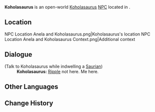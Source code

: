 {{Meta
<!-- Remove this template after adding the missing info -->
|missing_NPC_profile  = yes
}}
{{About|the NPC|the Saurian species|Koholasaurus}}
{{Character Infobox
|name             = Koholasaurus
|type             = Open-World NPC
|group            = Koholasaurus
|group2           = Saurians
|image            = NPC Koholasaurus.png
|realname         = 
|deceased         = 
|region           = Natlan
|location         = Natlan
|affiliation      = 
|title            = 
|ancestry         = <!-- Clan/family -->
|father           = 
|mother           = 
|spouse           = 
|sibling          = 
|child            = 
|relative         = 
|voiceEN          = 
|voiceCN          = 
|voiceJP          = 
|voiceKR          = 
|dialoguereward   = 
}}
'''Koholasaurus''' is an open-world [[Koholasaurus]] [[NPC]] located in {{Location|Ameyalco Waters}}.

==Location==
<gallery>
NPC Location Anela and Koholasaurus.png|Koholasaurus's location
NPC Location Anela and Koholasaurus Context.png|Additional context
</gallery>
<!--
==Profile==
Detailed story/lore information goes here.
''(To be added.)''

===Appearance===
Keep appearance section short and concise. Limit to 2 paragraphs with 3-4 sentences each.
''(To be added.)''

==Quests and Events==
{{Quests and Events}}
-->
==Dialogue==
{{Dialogue Start}}
;(Talk to Koholasaurus while indwelling a [[Saurian]])
:'''Koholasaurus:''' [["Ripple"|Ripple]] not here. Me here.
{{Dialogue End}}
<!--
==Event Dialogue==
===Event Name===
{{Dialogue Start}}
:'''{{subst:#titleparts:{{subst:PAGENAME}}}}:'''
{{Dialogue End}}
-->
==Other Languages==
{{Other Languages|Transclude=Koholasaurus
|es      = Koholasauria
}}

==Change History==
{{Change History|5.0}}
<!--
==References==
{{Reflist}}
-->